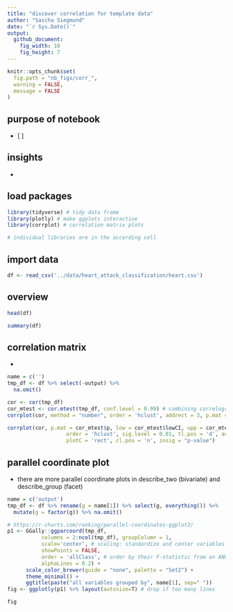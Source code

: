 ```yaml
---
title: "discover correlation for template data"
author: "Sascha Siegmund"
date: "`r Sys.Date()`"
output: 
  github_document:
    fig_width: 10
    fig_height: 7
---
```


```r
knitr::opts_chunk$set(
  fig.path = "nb_figs/corr_",
  warning = FALSE,
  message = FALSE
)
```



## purpose of notebook

  - [ ] 
  
## insights 

  - 


## load packages
  
```r
library(tidyverse) # tidy data frame
library(plotly) # make ggplots interactive
library(corrplot) # correlation matrix plots

# individual libraries are in the according cell
```


## import data

```r
df <- read_csv('../data/heart_attack_classification/heart.csv')
```


## overview

```r
head(df)
```
```r
summary(df)
```


## correlation matrix

-

```r
name = c('')
tmp_df <- df %>% select(-output) %>% 
  na.omit()

cor <- cor(tmp_df)
cor_mtest <- cor.mtest(tmp_df, conf.level = 0.99) # combining correlogram with significance test
corrplot(cor, method = "number", order = 'hclust', addrect = 3, p.mat = cor_mtest$p, insig = "pch") 

corrplot(cor, p.mat = cor_mtest$p, low = cor_mtest$lowCI, upp = cor_mtest$uppCI, 
                   order = 'hclust', sig.level = 0.01, tl.pos = 'd', addrect = 3, rect.col = 'navy', 
                   plotC = 'rect', cl.pos = 'n', insig = "p-value")
```


## parallel coordinate plot

- there are more parallel coordinate plots in describe_two (bivariate) and describe_group (facet)

```r
name = c('output')
tmp_df <- df %>% rename(g = name[1]) %>% select(g, everything()) %>% 
  mutate(g = factor(g)) %>% na.omit()

# https://r-charts.com/ranking/parallel-coordinates-ggplot2/
p1 <- GGally::ggparcoord(tmp_df,
           columns = 2:ncol(tmp_df), groupColumn = 1,
           scale='center', # scaling: standardize and center variables
           showPoints = FALSE,
           order = 'allClass', # order by their F-statistic from an ANOVA
           alphaLines = 0.2) +
      scale_color_brewer(guide = "none", palette = "Set2") +
      theme_minimal() +
      ggtitle(paste("all variables grouped by", name[1], sep=" "))
fig <- ggplotly(p1) %>% layout(autosize=T) # drop if too many lines

fig
```







